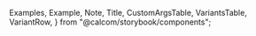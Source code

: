 
  Examples,
  Example,
  Note,
  Title,
  CustomArgsTable,
  VariantsTable,
  VariantRow,
} from "@calcom/storybook/components";


<Meta title="UI/Credits" component={Credits} />

<Title title="Credits" suffix="Brief" subtitle="Version 2.0 — Last Update: 05 jan 2023" />

## Definition

Shows the current copy right as well as app version name.

<Canvas>
  <Story name="Credits">
    <VariantsTable titles={[]} columnMinWidth={150}>
      <VariantRow variant="Default">
        <Credits />
      </VariantRow>
    </VariantsTable>
  </Story>
</Canvas>
